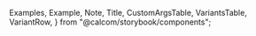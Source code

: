 
  Examples,
  Example,
  Note,
  Title,
  CustomArgsTable,
  VariantsTable,
  VariantRow,
} from "@calcom/storybook/components";


<Meta title="UI/Credits" component={Credits} />

<Title title="Credits" suffix="Brief" subtitle="Version 2.0 — Last Update: 05 jan 2023" />

## Definition

Shows the current copy right as well as app version name.

<Canvas>
  <Story name="Credits">
    <VariantsTable titles={[]} columnMinWidth={150}>
      <VariantRow variant="Default">
        <Credits />
      </VariantRow>
    </VariantsTable>
  </Story>
</Canvas>
